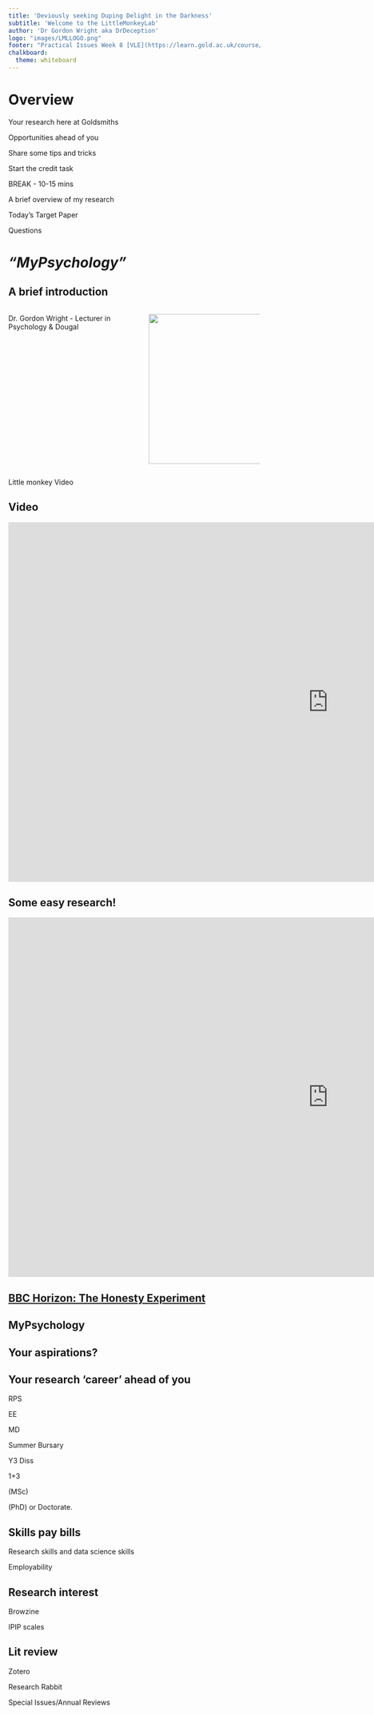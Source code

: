 ```yaml
---
title: 'Deviously seeking Duping Delight in the Darkness'
subtitle: 'Welcome to the LittleMonkeyLab'
author: 'Dr Gordon Wright aka DrDeception'
logo: "images/LMLLOGO.png"
footer: "Practical Issues Week 8 [VLE](https://learn.gold.ac.uk/course/view.php?id=24463)"
chalkboard: 
  theme: whiteboard
---
```


# Overview

Your research here at Goldsmiths

Opportunities ahead of you

Share some tips and tricks

Start the credit task

BREAK - 10-15 mins

A brief overview of my research

Today's Target Paper

Questions

# *"MyPsychology"*

## A brief introduction

::: columns
::: column
Dr. Gordon Wright - Lecturer in Psychology & Dougal
:::

::: column
![](images/DougalMan.PNG){width="300"}
:::
:::

Little monkey Video

## Video

```{=html}
<iframe width="1280" height="720" src="https://www.youtube.com/embed/8c7NEf6qFlc" title="Monkey's Bluff | Clever Monkeys | BBC Earth" frameborder="0" allow="accelerometer; autoplay; clipboard-write; encrypted-media; gyroscope; picture-in-picture" allowfullscreen></iframe>
```
## Some easy research!

```{=html}
<iframe width="1280" height="720" src="https://learningonscreen.ac.uk/ondemand/embed/prog/11ED256E?bcast=127465838" title="Horizon: The Honesty Experiment" frameborder="0" allow="accelerometer; autoplay; clipboard-write; encrypted-media; gyroscope; picture-in-picture" allowfullscreen></iframe>
```
## [BBC Horizon: The Honesty Experiment](https://learningonscreen.ac.uk/ondemand/embed/prog/11ED256E?bcast=127465838)

## MyPsychology

## Your aspirations?

## Your research 'career' ahead of you

RPS

EE

MD

Summer Bursary

Y3 Diss

1+3

(MSc)

(PhD) or Doctorate.

## Skills pay bills

Research skills and data science skills

Employability

## Research interest

Browzine

IPIP scales

## Lit review

Zotero

Research Rabbit

Special Issues/Annual Reviews
